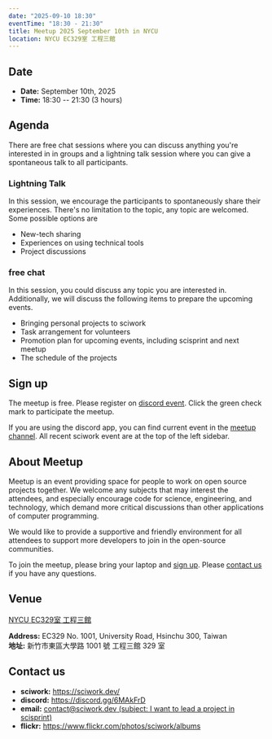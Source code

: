 ```yaml
---
date: "2025-09-10 18:30"
eventTime: "18:30 - 21:30"
title: Meetup 2025 September 10th in NYCU
location: NYCU EC329室 工程三館
---
```


## Date

- **Date:** September 10th, 2025
- **Time:** 18:30 -- 21:30 (3 hours)

## Agenda

There are free chat sessions where you can discuss anything you're interested in in groups and
a lightning talk session where you can give a spontaneous talk to all participants.

<AgendaTable>
  <AgendaTable.Row time="18:30 - 19:30">
    <AgendaTable.Topic title="Free chat" />
  </AgendaTable.Row>
  <AgendaTable.Row time="19:30 - 20:30">
    <AgendaTable.Topic title="Lightning Talk" />
  </AgendaTable.Row>
  <AgendaTable.Row time="20:30 - 21:30">
    <AgendaTable.Topic title="Free chat" />
  </AgendaTable.Row>
</AgendaTable>

### Lightning Talk

In this session, we encourage the participants to spontaneously share their experiences.
There's no limitation to the topic, any topic are welcomed. Some possible options are

- New-tech sharing
- Experiences on using technical tools
- Project discussions

### free chat

In this session, you could discuss any topic you are interested in. Additionally, we will discuss the following items to prepare the upcoming events.

- Bringing personal projects to sciwork
- Task arrangement for volunteers
- Promotion plan for upcoming events, including scisprint and next meetup
- The schedule of the projects

## Sign up

The meetup is free. Please register on [discord event](https://discord.com/channels/730297880140578906/1007075707400237067/1413149283775025214). Click the green check mark to participate the meetup.

If you are using the discord app, you can find current event in the [meetup channel](https://discordapp.com/channels/730297880140578906/1007075707400237067). All recent sciwork event are at the top of the left sidebar.

## About Meetup

Meetup is an event providing space for people to work on open source projects together. We welcome any subjects that may interest the attendees, and especially encourage code for science, engineering, and technology, which demand more critical discussions than other applications of computer programming.

We would like to provide a supportive and friendly environment for all attendees to support more developers to join in the open-source communities.

To join the meetup, please bring your laptop and [sign up](#sign-up). Please [contact us](#contact-us) if you have any questions.

## Venue

[NYCU EC329室 工程三館](https://www.nycu.edu.tw/userfiles/nycuch/files/20240507162223659.pdf)

**Address:** EC329 No. 1001, University Road, Hsinchu 300, Taiwan  
**地址:** 新竹市東區大學路 1001 號 工程三館 329 室

<Map src="https://www.google.com/maps/embed?pb=!1m14!1m8!1m3!1d642.5507242197658!2d120.99719205821702!3d24.787349450240324!3m2!1i1024!2i768!4f13.1!3m3!1m2!1s0x3468360f96adabd7%3A0xedfd1ba0fa6c6bf7!2z5ZyL56uL6Zm95piO5Lqk6YCa5aSn5a24IOW3peeoi-S4iemkqA!5e0!3m2!1szh-TW!2stw!4v1756292267647!5m2!1szh-TW!2stw" />

## Contact us

- **sciwork:** https://sciwork.dev/
- **discord:** https://discord.gg/6MAkFrD
- **email:** [contact@sciwork.dev (subject: I want to lead a project in scisprint)](mailto:contact@sciwork.dev?subject=[sciwork]%20I%20want%20to%20lead%20a%20project%20in%20scisprint)
- **flickr:** https://www.flickr.com/photos/sciwork/albums
